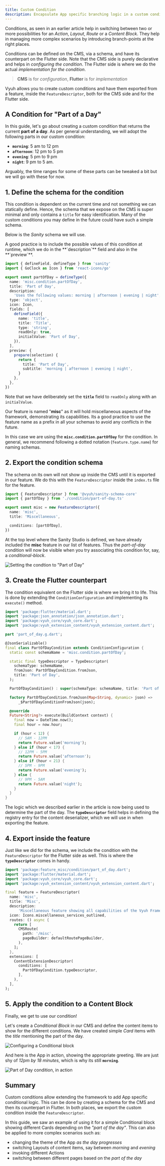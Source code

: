 ```yaml
---
title: Custom Condition
description: Encapsulate App specific branching logic in a custom condition
---
```



Conditions, as seen in an earlier article help in switching between two or more
possibilities for an _Action_, _Layout_, _Route_ or a _Content Block_. They help
in managing more complex scenarios by introducing branch-points at the right
places.

Conditions can be defined on the CMS, via a schema, and have its counterpart on
the Flutter side. Note that the CMS side is purely declarative and helps in
_configuring the condition_. The Flutter side is where we do the actual
_implementation for the condition_.

> **CMS** is for _configuration_, **Flutter** is for _implementation_

Vyuh allows you to create custom conditions and have them exported from a
feature, inside the `FeatureDescriptor`, both for the CMS side and for the
Flutter side.

## A Condition for "Part of a Day"

In this guide, let's go about creating a custom condition that returns the
current **part of a day**. As per general understanding, we will adopt the
following parts in our custom condition:

- **`morning`**: 5 am to 12 pm
- **`afternoon`**: 12 pm to 5 pm
- **`evening`**: 5 pm to 9 pm
- **`night`**: 9 pm to 5 am.

Arguably, the time ranges for some of these parts can be tweaked a bit but we
will go with these for now.

## 1. Define the schema for the condition

This condition is dependent on the current time and not something we can
statically define. Hence, the schema that we expose on the CMS is super minimal
and only contains a `title` for easy identification. Many of the custom
conditions you may define in the future could have such a simple schema.

Below is the _Sanity_ schema we will use.

<Aside>
  A good practice is to include the possible values of this condition at
  runtime, which we do in the **`description`** field and also in the
  **`preview`**.
</Aside>

```typescript
import { defineField, defineType } from 'sanity'
import { GoClock as Icon } from 'react-icons/go'

export const partOfDay = defineType({
  name: 'misc.condition.partOfDay',
  title: 'Part of Day',
  description:
    'Uses the following values: morning | afternoon | evening | night',
  type: 'object',
  icon: Icon,
  fields: [
    defineField({
      name: 'title',
      title: 'Title',
      type: 'string',
      readOnly: true,
      initialValue: 'Part of Day',
    }),
  ],
  preview: {
    prepare(selection) {
      return {
        title: 'Part of Day',
        subtitle: 'morning | afternoon | evening | night',
      }
    },
  },
})
```

Note that we have deliberately set the **`title`** field to `readOnly` along
with an `initialValue`.

<Aside title={'Naming inside the Schema'}>

Our feature is named "**misc**" as it will hold miscellaneous aspects of the
framework, demonstrating its capabilities. Its a good practice to use the
feature name as a prefix in all your schemas to avoid any conflicts in the
future.

In this case we are using the **`misc.condition.partOfDay`** for the condition.
In general, we recommend following a dotted notation (`feature.type.name`) for
naming schemas.

</Aside>

## 2. Export the condition schema

The schema on its own will not show up inside the CMS until it is exported in
our feature. We do this with the `FeatureDescriptor` inside the `index.ts` file
for the feature.

```typescript title="index.ts"
import { FeatureDescriptor } from '@vyuh/sanity-schema-core'
import { partOfDay } from './condition/part-of-day.ts'

export const misc = new FeatureDescriptor({
  name: 'misc',
  title: 'Miscellaneous',

  conditions: [partOfDay],
})
```

At the top level where the Sanity Studio is defined, we have already included
the **misc** feature in our list of features. Thus the _part-of-day_ condition
will now be visible when you try associating this condition for, say, a
_conditional-block_.

![Setting the condtion to "Part of Day"](images/setting-part-of-day-condition.png)

## 3. Create the Flutter counterpart

The condition equivalent on the Flutter side is where we bring it to life. This
is done by extending the `ConditionConfiguration` and implementing its
`execute()` method.

```dart title="lib/condition/part_of_day.dart"
import 'package:flutter/material.dart';
import 'package:json_annotation/json_annotation.dart';
import 'package:vyuh_core/vyuh_core.dart';
import 'package:vyuh_extension_content/vyuh_extension_content.dart';

part 'part_of_day.g.dart';

@JsonSerializable()
final class PartOfDayCondition extends ConditionConfiguration {
  static const schemaName = 'misc.condition.partOfDay';

  static final typeDescriptor = TypeDescriptor(
    schemaType: schemaName,
    fromJson: PartOfDayCondition.fromJson,
    title: 'Part of Day',
  );

  PartOfDayCondition() : super(schemaType: schemaName, title: 'Part of Day');

  factory PartOfDayCondition.fromJson(Map<String, dynamic> json) =>
      _$PartOfDayConditionFromJson(json);

  @override
  Future<String?> execute(BuildContext context) {
    final now = DateTime.now();
    final hour = now.hour;

    if (hour < 12) {
      // 5AM - 12PM
      return Future.value('morning');
    } else if (hour < 17) {
      // 12PM - 5PM
      return Future.value('afternoon');
    } else if (hour < 21) {
      // 5PM - 9PM
      return Future.value('evening');
    } else {
      // 9PM - 5AM
      return Future.value('night');
    }
  }
}

```

The logic which we described earlier in the article is now being used to
determine the part of the day. The **`typeDescriptor`** field helps in defining
the registry entry for the content deserializer, which we will use in when
exporting the feature.

## 4. Export inside the feature

Just like we did for the schema, we include the condition with the
`FeatureDescriptor` for the Flutter side as well. This is where the
**`typeDescriptor`** comes in handy.

```dart title="lib/feature.dart"
import 'package:feature_misc/condition/part_of_day.dart';
import 'package:flutter/material.dart';
import 'package:vyuh_core/vyuh_core.dart';
import 'package:vyuh_extension_content/vyuh_extension_content.dart';

final feature = FeatureDescriptor(
  name: 'misc',
  title: 'Misc',
  description:
      'Miscellaneous feature showing all capabilities of the Vyuh Framework.',
  icon: Icons.miscellaneous_services_outlined,
  routes: () async {
    return [
      CMSRoute(
        path: '/misc',
        pageBuilder: defaultRoutePageBuilder,
      ),
    ];
  },
  extensions: [
    ContentExtensionDescriptor(
      conditions: [
        PartOfDayCondition.typeDescriptor,
      ],
    ),
  ],
);

```

## 5. Apply the condition to a Content Block

Finally, we get to use our condition!

Let's create a _Conditional Block_ in our CMS and define the content items to
show for the different conditions. We have created simple _Card_ items with the
_title_ mentioning the part of the day.

![Configuring a Conditional block](images/part-of-day-condition.png)

And here is the App in action, showing the appropriate greeting. We are just shy
of _12pm by 18 minutes_, which is why its still **`morning`**.

![Part of Day condition, in action](images/flutter-part-of-day-condition.png)

## Summary

Custom conditions allow extending the framework to add App specific conditional
logic. This can be done by creating a schema for the CMS and then its
counterpart in Flutter. In both places, we export the custom condition inside
the `FeatureDescriptor`.

In this guide, we saw an example of using it for a simple Conditional block
showing different Cards depending on the _"part of the day"_. This can also be
applied to more complex scenarios such as:

- changing the theme of the App _as the day progresses_
- switching Layouts of content items, say between _morning_ and _evening_
- invoking different Actions
- switching between different pages based on the _part of the day_
